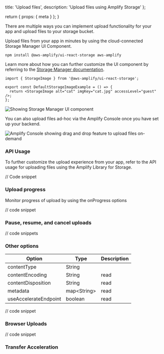   title: 'Upload files',
  description: 'Upload files using Amplify Storage'
};

  return {
    props: {
      meta
    }
  };
}

There are multiple ways you can implement upload functionality for your app and upload files to your storage bucket.

<BlockSwitcher>
<Block name="Storage Manager UI Component">
Upload files from your app in minutes by using the cloud-connected Storage Manager UI Component. 

```
npm install @aws-amplify/ui-react-storage aws-amplify
```

Learn more about how you can further customize the UI component by referring to the [Storage Manager documentation](https://ui.docs.amplify.aws/react/connected-components/storage/storagemanager).

<Columns columns={2}>

```
import { StorageImage } from '@aws-amplify/ui-react-storage';

export const DefaultStorageImageExample = () => {
  return <StorageImage alt="cat" imgKey="cat.jpg" accessLevel="guest" />;
};
```

![Showing Storage Manager UI component](/images/gen2/storage/upload-ui-component.png)

</Columns>

</Block>
<Block name="Amplify Console">
You can also upload files ad-hoc via the Amplify Console once you have set up your backend.

![Amplify Console showing drag and drop feature to upload files on-demand](/images/gen2/storage/drag-and-drop.png)
</Block>
</BlockSwitcher>

### API Usage

To further customize the upload experience from your app, refer to the API usage for uploading files using the Amplify Library for Storage.

// Code snippet

### Upload progress
Monitor progress of upload by using the onProgress options

// code snippet

### Pause, resume, and cancel uploads

// code snippets

### Other options

Option | Type | Description |
| -- | -- | ----------- |
| contentType | String |  |
| contentEncoding | String | read |
| contentDisposition | String | read |
| metadata | map\<String\> | read |
| useAccelerateEndpoint | boolean | read |

// code snippet

### Browser Uploads

// code snippet

### Transfer Acceleration
